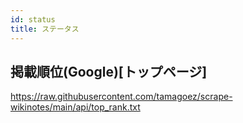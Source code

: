 ---
id: status
title: ステータス
---


## 掲載順位(Google)[トップページ]
https://raw.githubusercontent.com/tamagoez/scrape-wikinotes/main/api/top_rank.txt

<!--
<Image img={require('../static/img/metrics.svg')} />
-->
<!-- ![Status](https://raw.githubusercontent.com/tamagoez/vividarmy-wikinotes/main/static/img/metrics.svg "status") -->
